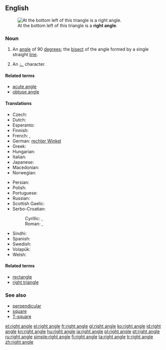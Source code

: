 ==English==
[[Image:Triangle.Right.svg|thumb|At the bottom left of this triangle is a '''right angle'''.]]

===Noun===
{{en-noun|head=[[right]] [[angle]]}}

# {{geometry}} An [[angle]] of 90 [[degree]]s; the [[bisect]] of the angle formed by a single straight [[line]].
# {{mathematics}} An [[∟]] character.

====Related terms====
* [[acute angle]]
* [[obtuse angle]]

====Translations====
{{trans-top|angle of 90 degrees}}
* Czech: {{t+|cs|pravý úhel|m}}
* Dutch: {{t-|nl|rechte hoek}}
* Esperanto: {{t-|eo|orto}}
* Finnish: {{t+|fi|suorakulma}}
* French: {{t+|fr|angle droit|m}}, {{t+|fr|droit|m}}
* German: [[rechter Winkel]] {{m}}
* Greek: {{t+|el|ορθή γωνία|f|tr=othí gonía}}
* Hungarian: {{t+|hu|derékszög}}
* Italian: {{t+|it|angolo retto|m}}
* Japanese: {{t+|ja|直角|tr=chokkaku}}
* Macedonian: {{t-|mk|прав агол|m|tr=prav ágol}}
* Norwegian: {{t+|no|rett vinkel|m}}
{{trans-mid}}
* Persian: {{t-|fa|زاویه قائمه}}
* Polish: {{t+|pl|kąt prosty|m}}
* Portuguese: {{t+|pt|ângulo reto|m}}
* Russian: {{t+|ru|прямой угол|m}}
* Scottish Gaelic: {{t-|gd|ceàrn ceart|m}}
* Serbo-Croatian:
*: Cyrillic: {{t-|sh|прави кут|m|sc=Cyrl}}, {{t-|sh|прави угао|m|tr=pravi ugao|sc=Cyrl}}
*: Roman: {{t-|sh|pravi kut|m}}, {{t-|sh|pravi ugao|m}}
* Sindhi: {{t|sd|گُونِي ڪُنڊَ|f|sc=sd-Arab}}
* Spanish: {{t+|es|ángulo recto|m}}
* Swedish: {{t-|sv|rät vinkel|c}}
* Volapük: {{t+|vo|lögul}}
* Welsh: {{t-|cy|cyfongl|f}}
{{trans-bottom}}

====Related terms====
* [[rectangle]]
* [[right triangle]]

===See also===
* [[perpendicular]]
* [[square]]
* [[T-square]]

[[et:right angle]]
[[el:right angle]]
[[fr:right angle]]
[[gl:right angle]]
[[ko:right angle]]
[[id:right angle]]
[[kn:right angle]]
[[hu:right angle]]
[[ja:right angle]]
[[pl:right angle]]
[[pt:right angle]]
[[ru:right angle]]
[[simple:right angle]]
[[fi:right angle]]
[[ta:right angle]]
[[tr:right angle]]
[[zh:right angle]]